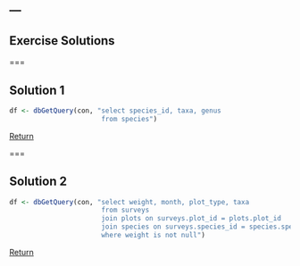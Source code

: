 ---
---

## Exercise Solutions

===

## Solution 1

```r
df <- dbGetQuery(con, "select species_id, taxa, genus
                       from species")
```

<aside class="notes" markdown="block">
[Return](#exercise-1)
</aside>

===

## Solution 2

```r
df <- dbGetQuery(con, "select weight, month, plot_type, taxa
                       from surveys
                       join plots on surveys.plot_id = plots.plot_id
                       join species on surveys.species_id = species.species_id
                       where weight is not null")
```

<aside class="notes" markdown="block">
[Return](#exercise-2)
</aside>












